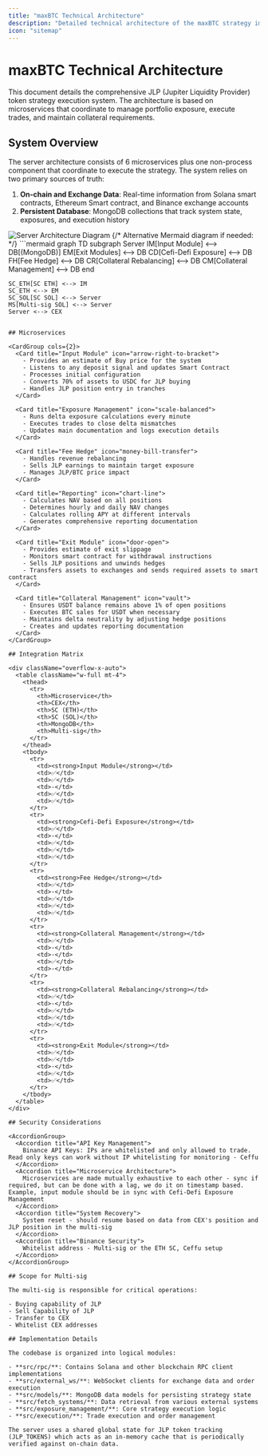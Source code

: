 ```yaml
---
title: "maxBTC Technical Architecture"
description: "Detailed technical architecture of the maxBTC strategy implementation"
icon: "sitemap"
---
```


# maxBTC Technical Architecture

This document details the comprehensive JLP (Jupiter Liquidity Provider) token strategy execution system. The architecture is based on microservices that coordinate to manage portfolio exposure, execute trades, and maintain collateral requirements.

## System Overview

The server architecture consists of 6 microservices plus one non-process component that coordinate to execute the strategy. The system relies on two primary sources of truth:

1. **On-chain and Exchange Data**: Real-time information from Solana smart contracts, Ethereum Smart contract, and Binance exchange accounts
2. **Persistent Database**: MongoDB collections that track system state, exposures, and execution history

<img src="/images/server-architecture.png" alt="Server Architecture Diagram" />
{/* Alternative Mermaid diagram if needed: */}
```mermaid
graph TD
    subgraph Server
        IM[Input Module] <--> DB[(MongoDB)]
        EM[Exit Modules] <--> DB
        CD[Cefi-Defi Exposure] <--> DB
        FH[Fee Hedge] <--> DB
        CR[Collateral Rebalancing] <--> DB
        CM[Collateral Management] <--> DB
    end
    
    SC_ETH[SC ETH] <--> IM
    SC_ETH <--> EM
    SC_SOL[SC SOL] <--> Server
    MS[Multi-sig SOL] <--> Server
    Server <--> CEX
```

## Microservices

<CardGroup cols={2}>
  <Card title="Input Module" icon="arrow-right-to-bracket">
    - Provides an estimate of Buy price for the system
    - Listens to any deposit signal and updates Smart Contract
    - Processes initial configuration
    - Converts 70% of assets to USDC for JLP buying
    - Handles JLP position entry in tranches
  </Card>

  <Card title="Exposure Management" icon="scale-balanced">
    - Runs delta exposure calculations every minute
    - Executes trades to close delta mismatches
    - Updates main documentation and logs execution details
  </Card>

  <Card title="Fee Hedge" icon="money-bill-transfer">
    - Handles revenue rebalancing
    - Sells JLP earnings to maintain target exposure
    - Manages JLP/BTC price impact
  </Card>

  <Card title="Reporting" icon="chart-line">
    - Calculates NAV based on all positions
    - Determines hourly and daily NAV changes
    - Calculates rolling APY at different intervals
    - Generates comprehensive reporting documentation
  </Card>

  <Card title="Exit Module" icon="door-open">
    - Provides estimate of exit slippage
    - Monitors smart contract for withdrawal instructions
    - Sells JLP positions and unwinds hedges
    - Transfers assets to exchanges and sends required assets to smart contract
  </Card>

  <Card title="Collateral Management" icon="vault">
    - Ensures USDT balance remains above 1% of open positions
    - Executes BTC sales for USDT when necessary
    - Maintains delta neutrality by adjusting hedge positions
    - Creates and updates reporting documentation
  </Card>
</CardGroup>

## Integration Matrix

<div className="overflow-x-auto">
  <table className="w-full mt-4">
    <thead>
      <tr>
        <th>Microservice</th>
        <th>CEX</th>
        <th>SC (ETH)</th>
        <th>SC (SOL)</th>
        <th>MongoDB</th>
        <th>Multi-sig</th>
      </tr>
    </thead>
    <tbody>
      <tr>
        <td><strong>Input Module</strong></td>
        <td>✅</td>
        <td>✅</td>
        <td>-</td>
        <td>✅</td>
        <td>✅</td>
      </tr>
      <tr>
        <td><strong>Cefi-Defi Exposure</strong></td>
        <td>✅</td>
        <td>-</td>
        <td>✅</td>
        <td>✅</td>
        <td>✅</td>
      </tr>
      <tr>
        <td><strong>Fee Hedge</strong></td>
        <td>✅</td>
        <td>-</td>
        <td>✅</td>
        <td>✅</td>
        <td>✅</td>
      </tr>
      <tr>
        <td><strong>Collateral Management</strong></td>
        <td>✅</td>
        <td>-</td>
        <td>-</td>
        <td>✅</td>
        <td>-</td>
      </tr>
      <tr>
        <td><strong>Collateral Rebalancing</strong></td>
        <td>✅</td>
        <td>-</td>
        <td>✅</td>
        <td>✅</td>
        <td>✅</td>
      </tr>
      <tr>
        <td><strong>Exit Module</strong></td>
        <td>✅</td>
        <td>✅</td>
        <td>-</td>
        <td>✅</td>
        <td>✅</td>
      </tr>
    </tbody>
  </table>
</div>

## Security Considerations

<AccordionGroup>
  <Accordion title="API Key Management">
    Binance API Keys: IPs are whitelisted and only allowed to trade. Read only keys can work without IP whitelisting for monitoring - Ceffu
  </Accordion>
  <Accordion title="Microservice Architecture">
    Microservices are made mutually exhaustive to each other - sync if required, but can be done with a lag, we do it on timestamp based. Example, input module should be in sync with Cefi-Defi Exposure Management
  </Accordion>
  <Accordion title="System Recovery">
    System reset - should resume based on data from CEX's position and JLP position in the multi-sig
  </Accordion>
  <Accordion title="Binance Security">
    Whitelist address - Multi-sig or the ETH SC, Ceffu setup
  </Accordion>
</AccordionGroup>

## Scope for Multi-sig

The multi-sig is responsible for critical operations:

- Buying capability of JLP
- Sell Capability of JLP
- Transfer to CEX
- Whitelist CEX addresses

## Implementation Details

The codebase is organized into logical modules:

- **src/rpc/**: Contains Solana and other blockchain RPC client implementations
- **src/external_ws/**: WebSocket clients for exchange data and order execution
- **src/models/**: MongoDB data models for persisting strategy state
- **src/fetch_systems/**: Data retrieval from various external systems
- **src/exposure_management/**: Core strategy execution logic
- **src/execution/**: Trade execution and order management

The server uses a shared global state for JLP token tracking (JLP_TOKENS) which acts as an in-memory cache that is periodically verified against on-chain data. 